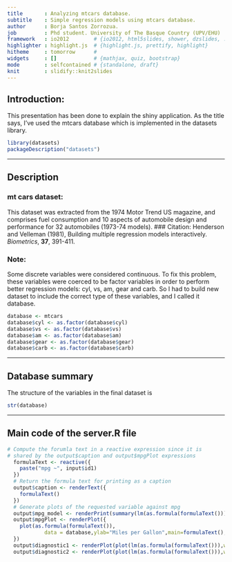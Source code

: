 ```yaml
---
title       : Analyzing mtcars database.
subtitle    : Simple regression models using mtcars database.
author      : Borja Santos Zorrozua.
job         : Phd student. University of The Basque Country (UPV/EHU)
framework   : io2012        # {io2012, html5slides, shower, dzslides, ...}
highlighter : highlight.js  # {highlight.js, prettify, highlight}
hitheme     : tomorrow      # 
widgets     : []            # {mathjax, quiz, bootstrap}
mode        : selfcontained # {standalone, draft}
knit        : slidify::knit2slides
---
```


## Introduction:
This presentation has been done to explain the shiny application. As the title says, I've used the mtcars database which is implemented in the datasets library.
```r
library(datasets)
packageDescription("datasets")
```

---

## Description
### mt cars dataset: 
This dataset was extracted from the 1974 Motor Trend US magazine, and comprises fuel consumption and 10 aspects of automobile design and performance for 32 automobiles (1973-74 models). 
### Citation:
Henderson and Velleman (1981), Building multiple regression models interactively. *Biometrics*, **37**, 391-411.

### Note:
Some discrete variables were considered continuous. To fix this problem, these variables were coerced to be factor variables in order to perform better regression models: cyl, vs, am, gear and carb. So I had to build new dataset to include the correct type of these variables, and I called it database.
```r
database <- mtcars
database$cyl <- as.factor(database$cyl)
database$vs <- as.factor(database$vs)
database$am <- as.factor(database$am)
database$gear <- as.factor(database$gear)
database$carb <- as.factor(database$carb)
```

---

## Database summary
The structure of the variables in the final dataset is
```r
str(database)
```

---

## Main code of the server.R file
```r
# Compute the forumla text in a reactive expression since it is 
# shared by the output$caption and output$mpgPlot expressions
  formulaText <- reactive({
    paste("mpg ~", input$id1)
  })
  # Return the formula text for printing as a caption
  output$caption <- renderText({
    formulaText()
  })
  # Generate plots of the requested variable against mpg
  output$mpg_model <- renderPrint(summary(lm(as.formula(formulaText()))))
  output$mpgPlot <- renderPlot({
    plot(as.formula(formulaText()), 
            data = database,ylab="Miles per Gallon",main=formulaText(),col="red",pch=16)
  })
  output$diagnostic1 <- renderPlot(plot(lm(as.formula(formulaText())),which=1,col="blue",pch=16))
  output$diagnostic2 <- renderPlot(plot(lm(as.formula(formulaText())),which=2,col="blue",pch=16))
```


